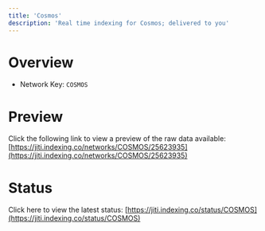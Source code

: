 ```yaml
---
title: 'Cosmos'
description: 'Real time indexing for Cosmos; delivered to you'
---
```


# Overview
- Network Key: `COSMOS`

# Preview
Click the following link to view a preview of the raw data available: [https://jiti.indexing.co/networks/COSMOS/25623935](https://jiti.indexing.co/networks/COSMOS/25623935)

# Status
Click here to view the latest status: [https://jiti.indexing.co/status/COSMOS](https://jiti.indexing.co/status/COSMOS)
